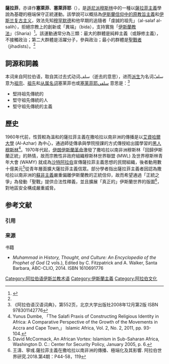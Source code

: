 {{Islam}}
'''薩拉菲'''，亦译作'''塞萊菲'''、'''塞萊菲耶'''（{{lang-ar|سلفية}}），是[[遜尼派|遜尼派]][[穆斯林|穆斯林]]中的一種以[[薩拉菲主義|薩拉菲主義]]學說為基礎的極端保守正統運動。該學說可以概括為[[伊斯兰原教旨主义|伊斯蘭信仰中的原教旨主義]]和[[伊斯兰复古主义|伊斯兰复古主义]]，效法先知[[穆罕默德|穆罕默德]]和他早期的追隨者「虔誠的祖先」（al-salaf al-salih），拒絕宗教上的創新或「異端」（bida），支持實施「[[伊斯蘭教法|伊斯蘭教法]]」（Sharia）<ref name=Economist27Jun15>{{cite news |title=Salafism: Politics and the puritanical |url=http://www.economist.com/news/middle-east-and-africa/21656189-islams-most-conservative-adherents-are-finding-politics-hard-it-beats |accessdate=29 June 2015 |work=[[The_Economist|The Economist]] |date=27 June 2015 |archive-date=2018-02-07 |archive-url=https://web.archive.org/web/20180207233207/https://www.economist.com/news/middle-east-and-africa/21656189-islams-most-conservative-adherents-are-finding-politics-hard-it-beats |dead-url=no }}</ref>。該運動通常分為三類：最大的群體是純粹主義（或靜修主義），不接觸政治；第二大群體是活躍分子，參與政治；最小的群體是[[聖戰主義|聖戰者]]（jihadists）。<ref name=Economist27Jun15/>

== 詞源和詞義 ==
本词来自阿拉伯语，取自其过去式动词سلف（逝去的意思），进而[[派生|派生]]为名词سلفٌ 意为[[祖宗|祖宗]]、[[祖先|祖先]]和[[从属名词|从属名词]]塞莱菲也或[[塞莱菲耶|塞莱菲耶]]سلفي 意思是：<ref>《阿拉伯语汉语词典》，第552页，北京大学出版社2008年12月第2版 ISBN 978301142776</ref>
* 堅持祖先傳統的
* 堅守祖先傳統的人
* 堅守祖先傳統的主義

==歷史==

1960年代前，性質較為溫和的薩拉菲主義在撒哈拉以南非洲的傳播是以[[艾資哈爾大學|艾資哈爾大學]] (Al-Azhar) 為中心，通過師徒傳承與學院授課的方式傳授給出國學習的[[黑人|黑人]][[穆斯林|穆斯林]]<ref>Yunus Dumbe, 「The Salafi Praxis of Constructing Religious Identity in Africa: A Comparative Perspective of the Growth of the Movements in Accra and Cape Town,」 Islamic Africa, Vol. 2, No. 2, 2011, pp. 93-104.</ref>。1970年代起，[[伊朗|伊朗]][[伊斯蘭革命|伊斯蘭革命]]激發了撒哈拉以南非洲穆斯林「回歸伊斯蘭正統」的熱情，故而宗教性非政府組織穆斯林世界聯盟 (MWL) 及世界穆斯林青年大會 (WAMY) 就成為[[沙特阿拉伯|沙特阿拉伯]]宣傳薩拉菲主義思想的民間組織，後者動用數十億美元<ref>David McCormack, An African Vortex: Islamism in Sub-Saharan Africa, Washington D. C.: Center for Security Policy, January 2005, p. 6.</ref>從青年層面擴大薩拉菲主義信眾。部分學者指出薩拉菲主義者因認為撒哈拉以南非洲的[[蘇非主義|蘇非主義]]嚴重偏離伊斯蘭教的正統信仰，故而希望通過「正統之爭」為發動「聖戰」提供合法性釋義，並且擴展「真正的」伊斯蘭世界的版圖<ref>王濤、寧彧.薩拉菲主義在撒哈拉以南非洲的傳播、極端化及其影響. 阿拉伯世界研究.2018.第4期：P44-58，119</ref>，對地區安全構成嚴重威脅。

== 参考文献 ==
=== 引用 ===
{{Reflist}}

=== 来源 ===
; 书籍
{{refbegin}}
* ''Muhammad in History, Thought, and Culture: An Encyclopedia of the Prophet of God'' (2 vols.), Edited by C. Fitzpatrick and A. Walker, Santa Barbara, ABC-CLIO, 2014. ISBN 1610691776
{{refend}}

{{Authority control}}

[[Category:阿拉伯语伊斯兰教术语|Category:阿拉伯语伊斯兰教术语]]
[[Category:伊斯蘭主義|Category:伊斯蘭主義]]
[[Category:阿拉伯文化|Category:阿拉伯文化]]